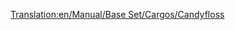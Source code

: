 [[Translation:en/Manual/Base Set/Cargos/Candyfloss]]

{{nl/Manual/Base Set/Cargos/Vracht|name=Suikerspin
|image=en/Manual/Base Set/Industries/CandyflossForest.png
|geproduceerd=[[nl/Manual/Base Set/Industries/Suikerspinbos|Suikerspinbos]]
| geaccepteerd=[[nl/Manual/Base Set/Industries/Snoepfabriek|Snoepfabriek]]
}}